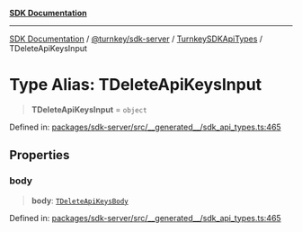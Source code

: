 [**SDK Documentation**](../../../../../README.mdx)

***

[SDK Documentation](../../../../../packages.mdx) / [@turnkey/sdk-server](../../../README.mdx) / [TurnkeySDKApiTypes](../README.mdx) / TDeleteApiKeysInput

# Type Alias: TDeleteApiKeysInput

> **TDeleteApiKeysInput** = `object`

Defined in: [packages/sdk-server/src/\_\_generated\_\_/sdk\_api\_types.ts:465](https://github.com/tkhq/sdk/blob/e1b1a69bdd608320aaf03cc2dbbf68dc0c52b28d/packages/sdk-server/src/__generated__/sdk_api_types.ts#L465)

## Properties

### body

> **body**: [`TDeleteApiKeysBody`](TDeleteApiKeysBody.mdx)

Defined in: [packages/sdk-server/src/\_\_generated\_\_/sdk\_api\_types.ts:465](https://github.com/tkhq/sdk/blob/e1b1a69bdd608320aaf03cc2dbbf68dc0c52b28d/packages/sdk-server/src/__generated__/sdk_api_types.ts#L465)
